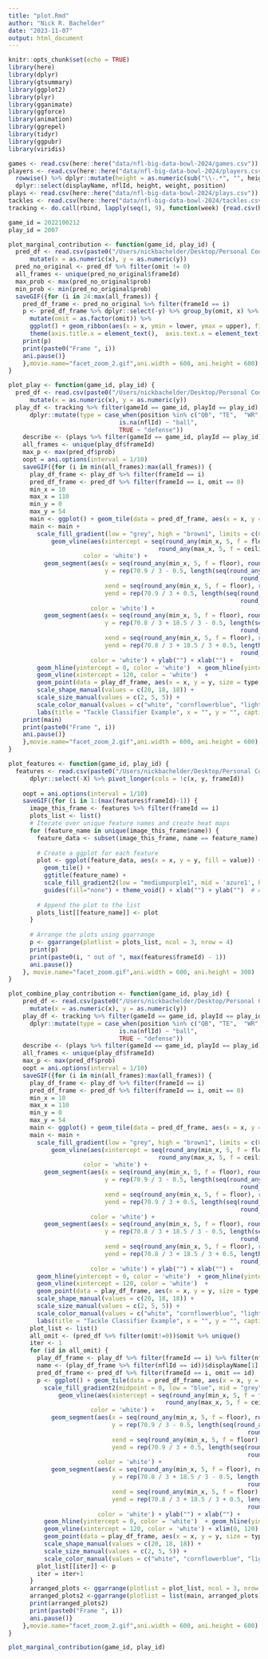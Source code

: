 ```yaml
---
title: "plot.Rmd"
author: "Nick R. Bachelder"
date: "2023-11-07"
output: html_document
---
```


```r
knitr::opts_chunk$set(echo = TRUE)
library(here)
library(dplyr)
library(gtsummary)
library(ggplot2)
library(plyr)
library(gganimate)
library(ggforce)
library(animation)
library(ggrepel)
library(tidyr)
library(ggpubr)
library(viridis)
```

```r
games <- read.csv(here::here("data/nfl-big-data-bowl-2024/games.csv"))
players <- read.csv(here::here("data/nfl-big-data-bowl-2024/players.csv")) %>% 
  rowwise() %>% dplyr::mutate(height = as.numeric(sub("\\-.*", "", height))*12 + as.numeric(sub('.+-(.+)', '\\1', height))) %>% ungroup() %>%
  dplyr::select(displayName, nflId, height, weight, position)
plays <- read.csv(here::here("data/nfl-big-data-bowl-2024/plays.csv"))
tackles <- read.csv(here::here("data/nfl-big-data-bowl-2024/tackles.csv"))
tracking <- do.call(rbind, lapply(seq(1, 9), function(week) {read.csv(here::here(paste0("data/nfl-big-data-bowl-2024/tracking_a_week_", week, ".csv")))}))
```


```r
game_id = 2022100212
play_id = 2007

plot_marginal_contribution <- function(game_id, play_id) {
  pred_df <- read.csv(paste0("/Users/nickbachelder/Desktop/Personal Code/Kaggle/Tackles/", game_id, "_", play_id, ".csv")) %>% dplyr::select(-X) %>%
      mutate(x = as.numeric(x), y = as.numeric(y))
  pred_no_original <- pred_df %>% filter(omit != 0)
  all_frames <- unique(pred_no_original$frameId)
  max_prob <- max(pred_no_original$prob)
  min_prob <- min(pred_no_original$prob)
  saveGIF({for (i in 24:max(all_frames)) {
    pred_df_frame <- pred_no_original %>% filter(frameId == i)
    p <- pred_df_frame %>% dplyr::select(-y) %>% group_by(omit, x) %>% dplyr::summarise(lower = sum(lower), upper = sum(upper), prob = sum(prob)) %>% ungroup() %>% 
      mutate(omit = as.factor(omit)) %>%
      ggplot() + geom_ribbon(aes(x = x, ymin = lower, ymax = upper), fill = "grey70") + geom_line(aes(x = x, y = prob)) + facet_wrap(~omit, ncol = 1) + theme_void() +
      theme(axis.title.x = element_text(),  axis.text.x = element_text(),  axis.ticks.x = element_line(), axis.title.y = element_text()) + ylim(min_prob, max_prob)
    print(p)
    print(paste0("Frame ", i))
    ani.pause()}
    },movie.name="facet_zoom_2.gif",ani.width = 600, ani.height = 600)
}

plot_play <- function(game_id, play_id) {
  pred_df <- read.csv(paste0("/Users/nickbachelder/Desktop/Personal Code/Kaggle/Tackles/", game_id, "_", play_id, ".csv")) %>% dplyr::select(-X) %>%
      mutate(x = as.numeric(x), y = as.numeric(y))
  play_df <- tracking %>% filter(gameId == game_id, playId == play_id) %>%
      dplyr::mutate(type = case_when(position %in% c("QB", "TE",  "WR", "G", "OLB", "RB", "C", "FB") ~ "offense", 
                               is.na(nflId) ~ "ball",
                               TRUE ~ "defense"))
    describe <- (plays %>% filter(gameId == game_id, playId == play_id))$playDescription[1]
    all_frames <- unique(play_df$frameId)
    max_p <- max(pred_df$prob)
    oopt = ani.options(interval = 1/10)
    saveGIF({for (i in min(all_frames):max(all_frames)) {
      play_df_frame <- play_df %>% filter(frameId == i)
      pred_df_frame <- pred_df %>% filter(frameId == i, omit == 0) 
      min_x = 10
      max_x = 110
      min_y = 0
      max_y = 54
      main <- ggplot() + geom_tile(data = pred_df_frame, aes(x = x, y = y, fill = prob), width = 10, height = 10)
      main <- main +
        scale_fill_gradient(low = "grey", high = "brown1", limits = c(0, max_p)) +
            geom_vline(aes(xintercept = seq(round_any(min_x, 5, f = floor), 
                                          round_any(max_x, 5, f = ceiling), by = 5)), 
                     color = 'white') +
          geom_segment(aes(x = seq(round_any(min_x, 5, f = floor), round_any(max_x, 5, f = ceiling), by = 1 ), 
                           y = rep(70.9 / 3 - 0.5, length(seq(round_any(min_x, 5, f = floor), 
                                                                 round_any(max_x, 5, f = ceiling), by = 1 )) ), 
                           xend = seq(round_any(min_x, 5, f = floor), round_any(max_x, 5, f = ceiling), by = 1 ), 
                           yend = rep(70.9 / 3 + 0.5, length(seq(round_any(min_x, 5, f = floor), 
                                                                 round_any(max_x, 5, f = ceiling), by = 1 ))) ), 
                       color = 'white') +
          geom_segment(aes(x = seq(round_any(min_x, 5, f = floor), round_any(max_x, 5, f = ceiling), by = 1 ), 
                           y = rep(70.8 / 3 + 18.5 / 3 - 0.5, length(seq(round_any(min_x, 5, f = floor), 
                                                                 round_any(max_x, 5, f = ceiling), by = 1 )) ), 
                           xend = seq(round_any(min_x, 5, f = floor), round_any(max_x, 5, f = ceiling), by = 1 ), 
                           yend = rep(70.8 / 3 + 18.5 / 3 + 0.5, length(seq(round_any(min_x, 5, f = floor), 
                                                                 round_any(max_x, 5, f = ceiling), by = 1 ))) ), 
                       color = 'white') + ylab("") + xlab("") + 
        geom_hline(yintercept = 0, color = 'white')  + geom_hline(yintercept = 54, color = 'white') + geom_vline(xintercept = 0, color = 'white') + 
        geom_vline(xintercept = 120, color = 'white')  + 
        geom_point(data = play_df_frame, aes(x = x, y = y, size = type, color = type, shape = type))  +
        scale_shape_manual(values = c(20, 18, 18)) +
        scale_size_manual(values = c(2, 5, 5)) +
        scale_color_manual(values = c("white", "cornflowerblue", "lightseagreen")) +
        labs(title = "Tackle Classifier Example", x = "", y = "", caption = describe) + xlim(0, 120) + ylim(0, 54) + theme_minimal() 
    print(main)
    print(paste0("Frame ", i))
    ani.pause()}
    },movie.name="facet_zoom_2.gif",ani.width = 600, ani.height = 600)
}

plot_features <- function(game_id, play_id) {
  features <- read.csv(paste0("/Users/nickbachelder/Desktop/Personal Code/Kaggle/Tackles/features_", game_id, "_", play_id, ".csv")) %>% 
      dplyr::select(-X) %>% pivot_longer(cols = !c(x, y, frameId)) 
    
    oopt = ani.options(interval = 1/10)
    saveGIF({for (i in 1:(max(features$frameId)-1)) {
      image_this_frame <- features %>% filter(frameId == i) 
      plots_list <- list()
      # Iterate over unique feature names and create heat maps
      for (feature_name in unique(image_this_frame$name)) {
        feature_data <- subset(image_this_frame, name == feature_name)
        
        # Create a ggplot for each feature
        plot <- ggplot(feature_data, aes(x = x, y = y, fill = value)) +
          geom_tile() +
          ggtitle(feature_name) +
          scale_fill_gradient2(low = "mediumpurple1", mid = 'azure1', high = "red", midpoint = 0) + 
          guides(fill="none") + theme_void() + xlab("") + ylab("")  # Adjust the color scale as needed
        
        # Append the plot to the list
        plots_list[[feature_name]] <- plot
      }
      
      # Arrange the plots using ggarrange
      p <- ggarrange(plotlist = plots_list, ncol = 3, nrow = 4)
      print(p)
      print(paste0(i, " out of ", max(features$frameId) - 1))
      ani.pause()}
    }, movie.name="facet_zoom.gif",ani.width = 600, ani.height = 300)
}

plot_combine_play_contribution <- function(game_id, play_id) {
    pred_df <- read.csv(paste0("/Users/nickbachelder/Desktop/Personal Code/Kaggle/Tackles/", game_id, "_", play_id, ".csv")) %>% dplyr::select(-X) %>%
      mutate(x = as.numeric(x), y = as.numeric(y))
    play_df <- tracking %>% filter(gameId == game_id, playId == play_id) %>%
      dplyr::mutate(type = case_when(position %in% c("QB", "TE",  "WR", "G", "OLB", "RB", "C", "FB") ~ "offense", 
                               is.na(nflId) ~ "ball",
                               TRUE ~ "defense"))
    describe <- (plays %>% filter(gameId == game_id, playId == play_id))$playDescription[1]
    all_frames <- unique(play_df$frameId)
    max_p <- max(pred_df$prob)
    oopt = ani.options(interval = 1/10)
    saveGIF({for (i in min(all_frames):max(all_frames)) {
      play_df_frame <- play_df %>% filter(frameId == i)
      pred_df_frame <- pred_df %>% filter(frameId == i, omit == 0) 
      min_x = 10
      max_x = 110
      min_y = 0
      max_y = 54
      main <- ggplot() + geom_tile(data = pred_df_frame, aes(x = x, y = y, fill = prob), width = 10, height = 10)
      main <- main +
        scale_fill_gradient(low = "grey", high = "brown1", limits = c(0, max_p)) +
            geom_vline(aes(xintercept = seq(round_any(min_x, 5, f = floor), 
                                          round_any(max_x, 5, f = ceiling), by = 5)), 
                     color = 'white') +
          geom_segment(aes(x = seq(round_any(min_x, 5, f = floor), round_any(max_x, 5, f = ceiling), by = 1 ), 
                           y = rep(70.9 / 3 - 0.5, length(seq(round_any(min_x, 5, f = floor), 
                                                                 round_any(max_x, 5, f = ceiling), by = 1 )) ), 
                           xend = seq(round_any(min_x, 5, f = floor), round_any(max_x, 5, f = ceiling), by = 1 ), 
                           yend = rep(70.9 / 3 + 0.5, length(seq(round_any(min_x, 5, f = floor), 
                                                                 round_any(max_x, 5, f = ceiling), by = 1 ))) ), 
                       color = 'white') +
          geom_segment(aes(x = seq(round_any(min_x, 5, f = floor), round_any(max_x, 5, f = ceiling), by = 1 ), 
                           y = rep(70.8 / 3 + 18.5 / 3 - 0.5, length(seq(round_any(min_x, 5, f = floor), 
                                                                 round_any(max_x, 5, f = ceiling), by = 1 )) ), 
                           xend = seq(round_any(min_x, 5, f = floor), round_any(max_x, 5, f = ceiling), by = 1 ), 
                           yend = rep(70.8 / 3 + 18.5 / 3 + 0.5, length(seq(round_any(min_x, 5, f = floor), 
                                                                 round_any(max_x, 5, f = ceiling), by = 1 ))) ), 
                       color = 'white') + ylab("") + xlab("") + 
        geom_hline(yintercept = 0, color = 'white')  + geom_hline(yintercept = 54, color = 'white') + geom_vline(xintercept = 0, color = 'white') + 
        geom_vline(xintercept = 120, color = 'white')  + 
        geom_point(data = play_df_frame, aes(x = x, y = y, size = type, color = type, shape = type))  +
        scale_shape_manual(values = c(20, 18, 18)) +
        scale_size_manual(values = c(2, 5, 5)) +
        scale_color_manual(values = c("white", "cornflowerblue", "lightseagreen")) +
        labs(title = "Tackle Classifier Example", x = "", y = "", caption = describe) + xlim(0, 120) + ylim(0, 54) + theme_minimal() 
      plot_list <- list()
      all_omit <- (pred_df %>% filter(omit!=0))$omit %>% unique()
      iter <- 1
      for (id in all_omit) {
        play_df_frame <- play_df %>% filter(frameId == i) %>% filter(nflId == id | type == 'ball')
        name <- (play_df_frame %>% filter(nflId == id))$displayName[1]
        pred_df_frame <- pred_df %>% filter(frameId == i, omit == id) 
        p <- ggplot() + geom_tile(data = pred_df_frame, aes(x = x, y = y, fill = prob), width = 10, height = 10)  +
          scale_fill_gradient2(midpoint = 0, low = "blue", mid = "grey", high = "brown1", limits = c(-.1, .1)) +
              geom_vline(aes(xintercept = seq(round_any(min_x, 5, f = floor), 
                                            round_any(max_x, 5, f = ceiling), by = 5)), 
                       color = 'white') +
            geom_segment(aes(x = seq(round_any(min_x, 5, f = floor), round_any(max_x, 5, f = ceiling), by = 1 ), 
                             y = rep(70.9 / 3 - 0.5, length(seq(round_any(min_x, 5, f = floor), 
                                                                   round_any(max_x, 5, f = ceiling), by = 1 )) ), 
                             xend = seq(round_any(min_x, 5, f = floor), round_any(max_x, 5, f = ceiling), by = 1 ), 
                             yend = rep(70.9 / 3 + 0.5, length(seq(round_any(min_x, 5, f = floor), 
                                                                   round_any(max_x, 5, f = ceiling), by = 1 ))) ), 
                         color = 'white') +
            geom_segment(aes(x = seq(round_any(min_x, 5, f = floor), round_any(max_x, 5, f = ceiling), by = 1 ), 
                             y = rep(70.8 / 3 + 18.5 / 3 - 0.5, length(seq(round_any(min_x, 5, f = floor), 
                                                                   round_any(max_x, 5, f = ceiling), by = 1 )) ), 
                             xend = seq(round_any(min_x, 5, f = floor), round_any(max_x, 5, f = ceiling), by = 1 ), 
                             yend = rep(70.8 / 3 + 18.5 / 3 + 0.5, length(seq(round_any(min_x, 5, f = floor), 
                                                                   round_any(max_x, 5, f = ceiling), by = 1 ))) ), 
                         color = 'white') + ylab("") + xlab("") + 
          geom_hline(yintercept = 0, color = 'white')  + geom_hline(yintercept = 54, color = 'white') + geom_vline(xintercept = 0, color = 'white') + 
          geom_vline(xintercept = 120, color = 'white') + xlim(0, 120) + ylim(0, 54)  +
          geom_point(data = play_df_frame, aes(x = x, y = y, size = type, color = type, shape = type))  +
          scale_shape_manual(values = c(20, 18, 18)) +
          scale_size_manual(values = c(2, 5, 5)) +
          scale_color_manual(values = c("white", "cornflowerblue", "lightseagreen")) + theme_void() + theme(legend.position = "none") + ggtitle(name)
        plot_list[[iter]] <- p
        iter = iter+1
      }
      arranged_plots <- ggarrange(plotlist = plot_list, ncol = 3, nrow = 4)
      arranged_plots2 <-ggarrange(plotlist = list(main, arranged_plots), ncol = 1, nrow = 2)
      print(arranged_plots2)
      print(paste0("Frame ", i))
      ani.pause()}
    },movie.name="facet_zoom_2.gif",ani.width = 600, ani.height = 600)
}

plot_marginal_contribution(game_id, play_id)
```
































```r

```

